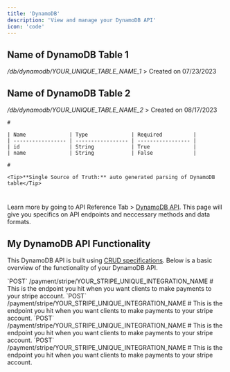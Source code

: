 ```yaml
---
title: 'DynamoDB'
description: 'View and manage your DynamoDB API'
icon: 'code'
---
```


## Name of DynamoDB Table 1
_/db/dynamodb/YOUR_UNIQUE_TABLE_NAME_1_
<AccordionGroup>
  <Accordion title="View Details">
    > Created on 07/23/2023
  </Accordion>
</AccordionGroup>

## Name of DynamoDB Table 2
_/db/dynamodb/YOUR_UNIQUE_TABLE_NAME_2_
<AccordionGroup>
  <Accordion title="View Details">
    > Created on 08/17/2023

    #

    | Name              | Type              | Required          |
    | ----------------- | ----------------- | ----------------- |
    | id                | String            | True              |
    | name              | String            | False             |

    #

    <Tip>**Single Source of Truth:** auto generated parsing of DynamoDB table</Tip>
  </Accordion>
</AccordionGroup>

#

Learn more by going to API Reference Tab > [DynamoDB API](/api-reference). This page will give you specifics on API endpoints and neccessary methods and data formats.

## My DynamoDB API Functionality

This DynamoDB API is built using [CRUD specifications](https://www.codecademy.com/article/what-is-crud). Below is a basic overview of the functionality of your DynamoDB API.

<AccordionGroup>
  <Accordion title="Create data for my table">
    `POST` /payment/stripe/YOUR_STRIPE_UNIQUE_INTEGRATION_NAME
    #
    This is the endpoint you hit when you want clients to make payments to your stripe account.
  </Accordion>
  <Accordion title="Read / Query data from my table">
    `POST` /payment/stripe/YOUR_STRIPE_UNIQUE_INTEGRATION_NAME
    #
    This is the endpoint you hit when you want clients to make payments to your stripe account.
  </Accordion>
  <Accordion title="Update data in my table">
    `POST` /payment/stripe/YOUR_STRIPE_UNIQUE_INTEGRATION_NAME
    #
    This is the endpoint you hit when you want clients to make payments to your stripe account.
  </Accordion>
  <Accordion title="Delete data from my table">
    `POST` /payment/stripe/YOUR_STRIPE_UNIQUE_INTEGRATION_NAME
    #
    This is the endpoint you hit when you want clients to make payments to your stripe account.
  </Accordion>
</AccordionGroup>

